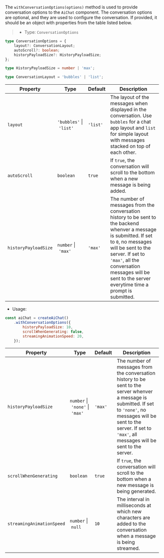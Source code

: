 The `withConversationOptions(options)` method is used to provide conversation options to the `AiChat` component.
The conversation options are optional, and they are used to configure the conversation.
If provided, it should be an object with properties from the table listed below.

> * Type: `ConversationOptions`

```ts
type ConversationOptions = {
    layout?: ConversationLayout;
    autoScroll?: boolean;
    historyPayloadSize?: HistoryPayloadSize;
};

type HistoryPayloadSize = number | 'max';

type ConversationLayout = 'bubbles' | 'list';
```

| Property | Type |  Default |Description |
| --- | --- | --- | --- |
| `layout` | `'bubbles'`&nbsp;\|&nbsp;`'list'` | `'list'` | The layout of the messages when displayed in the conversation. Use `bubbles` for a chat app layout and `list` for simple layout with messages stacked on top of each other. |
| `autoScroll` | `boolean` | `true` | If `true`, the conversation will scroll to the bottom when a new message is being added. |
| `historyPayloadSize` | `number`&nbsp;\|&nbsp;`'max'` | `'max'` | The number of messages from the conversation history to be sent to the backend whenver a message is submitted. If set to `0`, no messages will be sent to the server. If set to `'max'`, all the conversation messages will be sent to the server everytime time a prompt is submitted. |


* Usage:

```javascript
const aiChat = createAiChat()
    .withConversationOptions({
        historyPayloadSize: 10,
        scrollWhenGenerating: false,
        streamingAnimationSpeed: 20,
    });
```

| Property | Type |  Default |Description |
| --- | --- | --- | --- |
| `historyPayloadSize` | `number`&nbsp;\|&nbsp;`'none'`&nbsp;\|&nbsp;`'max'` | `'max'` | The number of messages from the conversation history to be sent to the server whenver a message is submitted. If set to `'none'`, no messages will be sent to the server. If set to `'max'`, all messages will be sent to the server. |
| `scrollWhenGenerating` | `boolean` | `true` | If `true`, the conversation will scroll to the bottom when a new message is being generated. |
| `streamingAnimationSpeed` | `number`&nbsp;\|&nbsp;`null` | `10` | The interval in milliseconds at which new characters are added to the conversation when a message is being streamed. |

